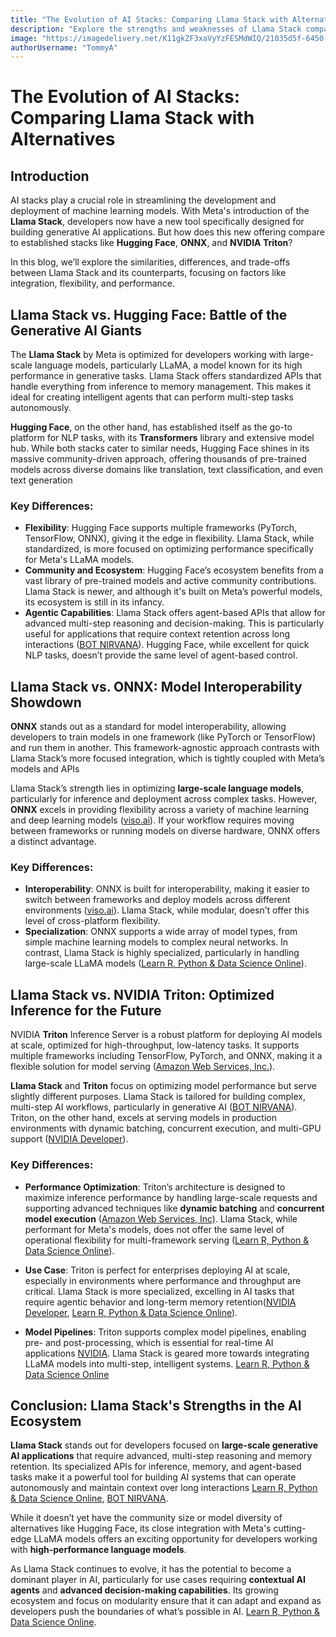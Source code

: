 ```yaml
---
title: "The Evolution of AI Stacks: Comparing Llama Stack with Alternatives"
description: "Explore the strengths and weaknesses of Llama Stack compared to other leading AI stacks like Hugging Face, ONNX, and NVIDIA Triton, focusing on integration, performance, and suitability for generative AI tasks."
image: "https://imagedelivery.net/K11gkZF3xaVyYzFESMdWIQ/21035d5f-6450-4a92-e636-936962d74700/full"
authorUsername: "TommyA"
---
```


# The Evolution of AI Stacks: Comparing Llama Stack with Alternatives

## Introduction

AI stacks play a crucial role in streamlining the development and deployment of machine learning models. With Meta's introduction of the **Llama Stack**, developers now have a new tool specifically designed for building generative AI applications. But how does this new offering compare to established stacks like **Hugging Face**, **ONNX**, and **NVIDIA Triton**?

In this blog, we’ll explore the similarities, differences, and trade-offs between Llama Stack and its counterparts, focusing on factors like integration, flexibility, and performance.

## Llama Stack vs. Hugging Face: Battle of the Generative AI Giants

The **Llama Stack** by Meta is optimized for developers working with large-scale language models, particularly LLaMA, a model known for its high performance in generative tasks. Llama Stack offers standardized APIs that handle everything from inference to memory management​. This makes it ideal for creating intelligent agents that can perform multi-step tasks autonomously​.

**Hugging Face**, on the other hand, has established itself as the go-to platform for NLP tasks, with its **Transformers** library and extensive model hub​. While both stacks cater to similar needs, Hugging Face shines in its massive community-driven approach, offering thousands of pre-trained models across diverse domains like translation, text classification, and even text generation​

### **Key Differences:**

- **Flexibility**: Hugging Face supports multiple frameworks (PyTorch, TensorFlow, ONNX), giving it the edge in flexibility. Llama Stack, while standardized, is more focused on optimizing performance specifically for Meta's LLaMA models​.
- **Community and Ecosystem**: Hugging Face’s ecosystem benefits from a vast library of pre-trained models and active community contributions. Llama Stack is newer, and although it's built on Meta’s powerful models, its ecosystem is still in its infancy​.
- **Agentic Capabilities**: Llama Stack offers agent-based APIs that allow for advanced multi-step reasoning and decision-making. This is particularly useful for applications that require context retention across long interactions​ ([BOT NIRVANA](https://botnirvana.org/metas-new-llama-stack-powering-the-next-gen-ai-apps/)). Hugging Face, while excellent for quick NLP tasks, doesn’t provide the same level of agent-based control.

## Llama Stack vs. ONNX: Model Interoperability Showdown

**ONNX** stands out as a standard for model interoperability, allowing developers to train models in one framework (like PyTorch or TensorFlow) and run them in another​. This framework-agnostic approach contrasts with Llama Stack’s more focused integration, which is tightly coupled with Meta’s models and APIs​

Llama Stack’s strength lies in optimizing **large-scale language models**, particularly for inference and deployment across complex tasks. However, **ONNX** excels in providing flexibility across a variety of machine learning and deep learning models​ ([viso.ai](https://viso.ai/computer-vision/onnx-explained/)). If your workflow requires moving between frameworks or running models on diverse hardware, ONNX offers a distinct advantage.

### **Key Differences:**

- **Interoperability**: ONNX is built for interoperability, making it easier to switch between frameworks and deploy models across different environments​ ([viso.ai](https://viso.ai/computer-vision/onnx-explained/)). Llama Stack, while modular, doesn’t offer this level of cross-platform flexibility.
- **Specialization**: ONNX supports a wide array of model types, from simple machine learning models to complex neural networks. In contrast, Llama Stack is highly specialized, particularly in handling large-scale LLaMA models​ ([Learn R, Python & Data Science Online](https://www.datacamp.com/tutorial/llama-stack)).
  ​

## Llama Stack vs. NVIDIA Triton: Optimized Inference for the Future

NVIDIA **Triton** Inference Server is a robust platform for deploying AI models at scale, optimized for high-throughput, low-latency tasks. It supports multiple frameworks including TensorFlow, PyTorch, and ONNX, making it a flexible solution for model serving​ ([Amazon Web Services, Inc.](https://aws.amazon.com/blogs/machine-learning/deploy-fast-and-scalable-ai-with-nvidia-triton-inference-server-in-amazon-sagemaker/)).

**Llama Stack** and **Triton** focus on optimizing model performance but serve slightly different purposes. Llama Stack is tailored for building complex, multi-step AI workflows, particularly in generative AI​ ([BOT NIRVANA](https://botnirvana.org/metas-new-llama-stack-powering-the-next-gen-ai-apps/)). Triton, on the other hand, excels at serving models in production environments with dynamic batching, concurrent execution, and multi-GPU support​ ([NVIDIA Developer](https://developer.nvidia.com/blog/solving-ai-inference-challenges-with-nvidia-triton/)).

### **Key Differences:**

- **Performance Optimization**: Triton’s architecture is designed to maximize inference performance by handling large-scale requests and supporting advanced techniques like **dynamic batching** and **concurrent model execution**​ ([Amazon Web Services, Inc)](https://aws.amazon.com/blogs/machine-learning/deploy-fast-and-scalable-ai-with-nvidia-triton-inference-server-in-amazon-sagemaker/). Llama Stack, while performant for Meta's models, does not offer the same level of operational flexibility for multi-framework serving​ ([Learn R, Python & Data Science Online](https://www.datacamp.com/tutorial/llama-stack)).
- **Use Case**: Triton is perfect for enterprises deploying AI at scale, especially in environments where performance and throughput are critical. Llama Stack is more specialized, excelling in AI tasks that require agentic behavior and long-term memory retention​ ([NVIDIA Developer](https://developer.nvidia.com/blog/solving-ai-inference-challenges-with-nvidia-triton/), [Learn R, Python & Data Science Online](https://www.datacamp.com/tutorial/llama-stack)).

- **Model Pipelines**: Triton supports complex model pipelines, enabling pre- and post-processing, which is essential for real-time AI applications​ [NVIDIA](https://www.nvidia.com/en-us/ai-data-science/products/triton-inference-server/). Llama Stack is geared more towards integrating LLaMA models into multi-step, intelligent systems​. [Learn R, Python & Data Science Online](https://www.datacamp.com/tutorial/llama-stack)

## Conclusion: Llama Stack's Strengths in the AI Ecosystem

**Llama Stack** stands out for developers focused on **large-scale generative AI applications** that require advanced, multi-step reasoning and memory retention. Its specialized APIs for inference, memory, and agent-based tasks make it a powerful tool for building AI systems that can operate autonomously and maintain context over long interactions​ [Learn R, Python & Data Science Online](https://www.datacamp.com/tutorial/llama-stack), [BOT NIRVANA](https://botnirvana.org/metas-new-llama-stack-powering-the-next-gen-ai-apps/).

While it doesn’t yet have the community size or model diversity of alternatives like Hugging Face, its close integration with Meta's cutting-edge LLaMA models offers an exciting opportunity for developers working with **high-performance language models**.

As Llama Stack continues to evolve, it has the potential to become a dominant player in AI, particularly for use cases requiring **contextual AI agents** and **advanced decision-making capabilities**. Its growing ecosystem and focus on modularity ensure that it can adapt and expand as developers push the boundaries of what’s possible in AI​. [Learn R, Python & Data Science Online](https://www.datacamp.com/tutorial/llama-stack).
